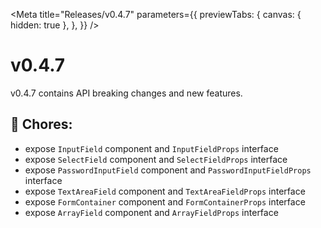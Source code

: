 
<Meta
  title="Releases/v0.4.7"
  parameters={{
    previewTabs: {
      canvas: { hidden: true },
    },
  }}
/>

# v0.4.7

v0.4.7 contains API breaking changes and new features.

## 🧹 Chores:

- expose `InputField` component and `InputFieldProps` interface
- expose `SelectField` component and `SelectFieldProps` interface
- expose `PasswordInputField` component and `PasswordInputFieldProps` interface
- expose `TextAreaField` component and `TextAreaFieldProps` interface
- expose `FormContainer` component and `FormContainerProps` interface
- expose `ArrayField` component and `ArrayFieldProps` interface
